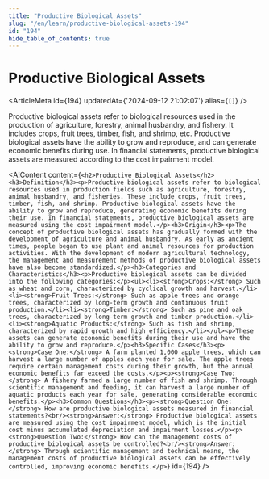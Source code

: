 ```yaml
---
title: "Productive Biological Assets"
slug: "/en/learn/productive-biological-assets-194"
id: "194"
hide_table_of_contents: true
---
```



# Productive Biological Assets

<ArticleMeta id={194} updatedAt={'2024-09-12 21:02:07'} alias={`[]`} />
<div className='border-solid border-b border-t-0 my-4 border-[var(--ifm-color-gray-300)]' />

Productive biological assets refer to biological resources used in the production of agriculture, forestry, animal husbandry, and fishery. It includes crops, fruit trees, timber, fish, and shrimp, etc. Productive biological assets have the ability to grow and reproduce, and can generate economic benefits during use. In financial statements, productive biological assets are measured according to the cost impairment model.

<AIContent content={`<h2>Productive Biological Assets</h2><h3>Definition</h3><p>Productive biological assets refer to biological resources used in production fields such as agriculture, forestry, animal husbandry, and fisheries. These include crops, fruit trees, timber, fish, and shrimp. Productive biological assets have the ability to grow and reproduce, generating economic benefits during their use. In financial statements, productive biological assets are measured using the cost impairment model.</p><h3>Origin</h3><p>The concept of productive biological assets has gradually formed with the development of agriculture and animal husbandry. As early as ancient times, people began to use plant and animal resources for production activities. With the development of modern agricultural technology, the management and measurement methods of productive biological assets have also become standardized.</p><h3>Categories and Characteristics</h3><p>Productive biological assets can be divided into the following categories:</p><ul><li><strong>Crops:</strong> Such as wheat and corn, characterized by cyclical growth and harvest.</li><li><strong>Fruit Trees:</strong> Such as apple trees and orange trees, characterized by long-term growth and continuous fruit production.</li><li><strong>Timber:</strong> Such as pine and oak trees, characterized by long-term growth and timber production.</li><li><strong>Aquatic Products:</strong> Such as fish and shrimp, characterized by rapid growth and high efficiency.</li></ul><p>These assets can generate economic benefits during their use and have the ability to grow and reproduce.</p><h3>Specific Cases</h3><p><strong>Case One:</strong> A farm planted 1,000 apple trees, which can harvest a large number of apples each year for sale. The apple trees require certain management costs during their growth, but the annual economic benefits far exceed the costs.</p><p><strong>Case Two:</strong> A fishery farmed a large number of fish and shrimp. Through scientific management and feeding, it can harvest a large number of aquatic products each year for sale, generating considerable economic benefits.</p><h3>Common Questions</h3><p><strong>Question One:</strong> How are productive biological assets measured in financial statements?<br/><strong>Answer:</strong> Productive biological assets are measured using the cost impairment model, which is the initial cost minus accumulated depreciation and impairment losses.</p><p><strong>Question Two:</strong> How can the management costs of productive biological assets be controlled?<br/><strong>Answer:</strong> Through scientific management and technical means, the management costs of productive biological assets can be effectively controlled, improving economic benefits.</p>`} id={194} />
